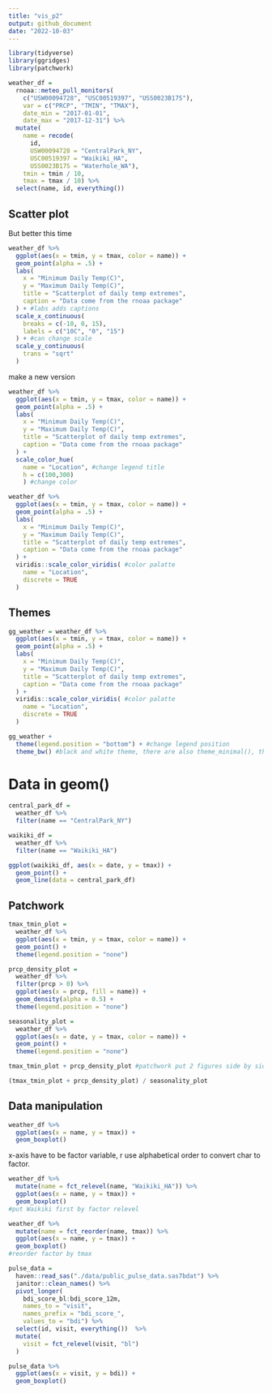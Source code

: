 ```yaml
---
title: "vis_p2"
output: github_document
date: "2022-10-03"
---
```


```r
library(tidyverse)
library(ggridges)
library(patchwork)
```

```r
weather_df = 
  rnoaa::meteo_pull_monitors(
    c("USW00094728", "USC00519397", "USS0023B17S"),
    var = c("PRCP", "TMIN", "TMAX"), 
    date_min = "2017-01-01",
    date_max = "2017-12-31") %>%
  mutate(
    name = recode(
      id, 
      USW00094728 = "CentralPark_NY", 
      USC00519397 = "Waikiki_HA",
      USS0023B17S = "Waterhole_WA"),
    tmin = tmin / 10,
    tmax = tmax / 10) %>%
  select(name, id, everything())
```

## Scatter plot

But better this time

```r
weather_df %>%
  ggplot(aes(x = tmin, y = tmax, color = name)) +
  geom_point(alpha = .5) +
  labs(
    x = "Minimum Daily Temp(C)",
    y = "Maximum Daily Temp(C)",
    title = "Scatterplot of daily temp extremes",
    caption = "Data come from the rnoaa package"
  ) + #labs adds captions
  scale_x_continuous(
    breaks = c(-10, 0, 15),
    labels = c("10C", "0", "15")
  ) + #can change scale
  scale_y_continuous(
    trans = "sqrt"
  )
```

make a new version
```r
weather_df %>%
  ggplot(aes(x = tmin, y = tmax, color = name)) +
  geom_point(alpha = .5) +
  labs(
    x = "Minimum Daily Temp(C)",
    y = "Maximum Daily Temp(C)",
    title = "Scatterplot of daily temp extremes",
    caption = "Data come from the rnoaa package"
  ) +
  scale_color_hue(
    name = "Location", #change legend title
    h = c(100,300)
    ) #change color
```

```r
weather_df %>%
  ggplot(aes(x = tmin, y = tmax, color = name)) +
  geom_point(alpha = .5) +
  labs(
    x = "Minimum Daily Temp(C)",
    y = "Maximum Daily Temp(C)",
    title = "Scatterplot of daily temp extremes",
    caption = "Data come from the rnoaa package"
  ) +
  viridis::scale_color_viridis( #color palatte
    name = "Location",
    discrete = TRUE
  )
```

## Themes

```r
gg_weather = weather_df %>%
  ggplot(aes(x = tmin, y = tmax, color = name)) +
  geom_point(alpha = .5) +
  labs(
    x = "Minimum Daily Temp(C)",
    y = "Maximum Daily Temp(C)",
    title = "Scatterplot of daily temp extremes",
    caption = "Data come from the rnoaa package"
  ) +
  viridis::scale_color_viridis( #color palatte
    name = "Location",
    discrete = TRUE
  )
```

```r
gg_weather +
  theme(legend.position = "bottom") + #change legend position
  theme_bw() #black and white theme, there are also theme_minimal(), theme_classic()
```

# Data in geom()

```r
central_park_df = 
  weather_df %>%
  filter(name == "CentralPark_NY")

waikiki_df = 
  weather_df %>%
  filter(name == "Waikiki_HA")

ggplot(waikiki_df, aes(x = date, y = tmax)) +
  geom_point() +
  geom_line(data = central_park_df)
```

## Patchwork

```r
tmax_tmin_plot = 
  weather_df %>%
  ggplot(aes(x = tmin, y = tmax, color = name)) +
  geom_point() +
  theme(legend.position = "none")

prcp_density_plot = 
  weather_df %>%
  filter(prcp > 0) %>%
  ggplot(aes(x = prcp, fill = name)) +
  geom_density(alpha = 0.5) + 
  theme(legend.position = "none")

seasonality_plot = 
  weather_df %>%
  ggplot(aes(x = date, y = tmax, color = name)) +
  geom_point() +
  theme(legend.position = "none")

tmax_tmin_plot + prcp_density_plot #patchwork put 2 figures side by side (dont use facet because not similar plot)

(tmax_tmin_plot + prcp_density_plot) / seasonality_plot
```

## Data manipulation

```r
weather_df %>%
  ggplot(aes(x = name, y = tmax)) +
  geom_boxplot()
```

x-axis have to be factor variable, r use alphabetical order to convert char to factor. 

```r
weather_df %>%
  mutate(name = fct_relevel(name, "Waikiki_HA")) %>%
  ggplot(aes(x = name, y = tmax)) +
  geom_boxplot()
#put Waikiki first by factor relevel
```

```r
weather_df %>%
  mutate(name = fct_reorder(name, tmax)) %>%
  ggplot(aes(x = name, y = tmax)) +
  geom_boxplot()
#reorder factor by tmax
```

```r
pulse_data = 
  haven::read_sas("./data/public_pulse_data.sas7bdat") %>%
  janitor::clean_names() %>%
  pivot_longer(
    bdi_score_bl:bdi_score_12m,
    names_to = "visit", 
    names_prefix = "bdi_score_",
    values_to = "bdi") %>%
  select(id, visit, everything())  %>%
  mutate(
    visit = fct_relevel(visit, "bl")
  )

pulse_data %>%
  ggplot(aes(x = visit, y = bdi)) + 
  geom_boxplot()
```

